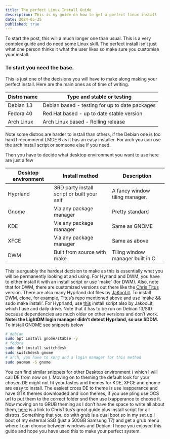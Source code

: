 ```yaml
---
title: The perfect Linux Install Guide
description: This is my guide on how to get a perfect linux install
date: 2024-05-25
published: true
---
```


To start the post, this will a much longer one than usual. This is a very complex guide and do need some Linux skill. The perfect install isn’t just what one person thinks it what the user likes so make sure you customise your install.

### **To start you need the base.**

This is just one of the decisions you will have to make along making your perfect install. Here are the main ones as of time of writing.

| Distro name | Type and stable or testing                     |
| ----------- | ---------------------------------------------- |
| Debian 13   | Debian based - testing for up to date packages |
| Fedora 40   | Red Hat based - up to date stable version      |
| Arch Linux  | Arch Linux based - Rolling release             |

Note some distros are harder to install than others, if the Debian one is too hard I recommend LMDE 6 as it has an easy installer. For arch you can use the arch install script or someone else if you need.

Then you have to decide what desktop environment you want to use here are just a few

| Desktop environment | Install method                              | Description                      |
| ------------------- | ------------------------------------------- | -------------------------------- |
| Hyprland            | 3RD party install script or built your self | A fancy window tiling manager.   |
| Gnome               | Via any package manager                     | Pretty standard                  |
| KDE                 | Via any package manager                     | Same as GNOME                    |
| XFCE                | Via any package manager                     | Same as above                    |
| DWM                 | Built from source with make                 | Tiling window manager built in C |

This is arguably the hardest decision to make as this is essentially what you will be permanently looking at and using. For Hyrland and DWM, you have to either install it with an install script or use 'make' (for DWM). Also, note that for DWM, there are customized versions out there like the [Chris Titus](https://github.com/ChrisTitusTech/dwm-titus) version. There are also many Hyprland dot files by [JaKooLit](https://github.com/JaKooLit/Hyprland-Dots). To install DWM, clone, for example, Titus’s repo mentioned above and use 'make && sudo make install'. For Hyprland, use [this](https://github.com/JaKooLit/Debian-Hyprland) install script also by JakooLit, which I use and daily drive. Note that it has to be run on Debian 13/SID because dependencies are much older on other versions and don’t work. **Note: the LightDM login manager didn’t detect Hyprland, so use SDDM.** To install GNOME see snippets below

```bash
# debian
sudo apt install gnome/stable -y
# fedora
sudo dnf install switchdesk
sudo switchdesk gnome
# arch, you have to xorg and a login manager for this method  
sudo pacman -S gnome
```

You can find similar snippets for other Desktop environment ( which I will call DE from now on ). Moving on to theming the default look for your chosen DE might not fit your tastes and themes for KDE, XFCE and gnome are easy to install. The easiest cross DE to theme is use lxapperance and have GTK themes downloaded and icon themes, if you use pling use OCS url to put them to the correct folder snd then use lxapperance to choose it. Now moving on to GRUB theming as I don’t have the space to write all about them, [here](https://christitus.com/bootloader-themes/) is a link to ChrisTitus’s great guide plus install script for all distros. Something that you do with grub is a dual boot so in my set up I boot of my external SSD (just a 500GB Samsung T7) and get a grub menu where I can choose between windows and Debian. I hope you enjoyed this guide and hope you have used this to make your perfect system.